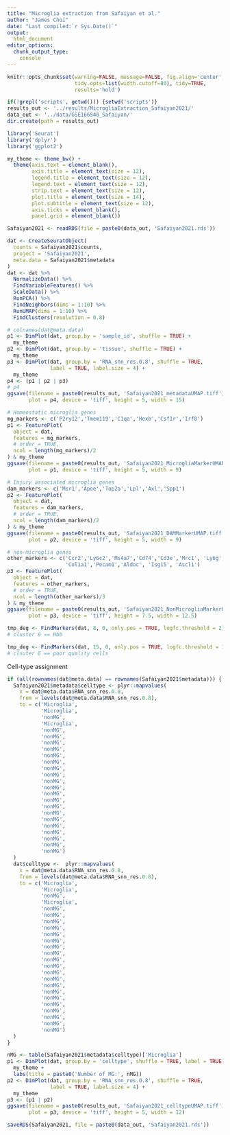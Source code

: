 ---
title: "Microglia extraction from Safaiyan et al."
author: "James Choi"
date: "Last compiled:`r Sys.Date()`"
output: 
  html_document
editor_options:
  chunk_output_type: 
    console
---

```{r setup, include=FALSE}
knitr::opts_chunk$set(warning=FALSE, message=FALSE, fig.align='center', 
                      tidy.opts=list(width.cutoff=80), tidy=TRUE,
                      results='hold')
```

```{r}
if(!grepl('scripts', getwd())) {setwd('scripts')}
results_out <- '../results/MicrogliaExtraction_Safaiyan2021/'
data_out <- '../data/GSE166548_Safaiyan/'
dir.create(path = results_out)
```

```{r}
library('Seurat')
library('dplyr')
library('ggplot2')
```

```{r}
my_theme <- theme_bw() +
  theme(axis.text = element_blank(),
        axis.title = element_text(size = 12),
        legend.title = element_text(size = 12),
        legend.text = element_text(size = 12),
        strip.text = element_text(size = 12),
        plot.title = element_text(size = 14),
        plot.subtitle = element_text(size = 12),
        axis.ticks = element_blank(), 
        panel.grid = element_blank())
```

```{r}
Safaiyan2021 <- readRDS(file = paste0(data_out, 'Safaiyan2021.rds'))
```

```{r}
dat <- CreateSeuratObject(
  counts = Safaiyan2021$counts,
  project = 'Safaiyan2021',
  meta.data = Safaiyan2021$metadata
)
dat <- dat %>% 
  NormalizeData() %>% 
  FindVariableFeatures() %>% 
  ScaleData() %>% 
  RunPCA() %>% 
  FindNeighbors(dims = 1:10) %>% 
  RunUMAP(dims = 1:10) %>% 
  FindClusters(resolution = 0.8)
```

```{r metadata_umap}
# colnames(dat@meta.data)
p1 <- DimPlot(dat, group.by = 'sample_id', shuffle = TRUE) + 
  my_theme
p2 <- DimPlot(dat, group.by = 'tissue', shuffle = TRUE) + 
  my_theme
p3 <- DimPlot(dat, group.by = 'RNA_snn_res.0.8', shuffle = TRUE,
              label = TRUE, label.size = 4) + 
  my_theme
p4 <- (p1 | p2 | p3)
# p4
ggsave(filename = paste0(results_out, 'Safaiyan2021_metadataUMAP.tiff'),
       plot = p4, device = 'tiff', height = 5, width = 15)
```

```{r mg_markers}
# Homeostatic microglia genes
mg_markers <- c('P2ry12','Tmem119','C1qa','Hexb','Csf1r','Irf8')
p1 <- FeaturePlot(
  object = dat, 
  features = mg_markers,
  # order = TRUE, 
  ncol = length(mg_markers)/2
) & my_theme
ggsave(filename = paste0(results_out, 'Safaiyan2021_MicrogliaMarkerUMAP.tiff'),
       plot = p1, device = 'tiff', height = 5, width = 9)

# Injury associated microglia genes
dam_markers <- c('Msr1','Apoe','Top2a','Lpl','Axl','Spp1')
p2 <- FeaturePlot(
  object = dat, 
  features = dam_markers,
  # order = TRUE,
  ncol = length(dam_markers)/2
) & my_theme
ggsave(filename = paste0(results_out, 'Safaiyan2021_DAMMarkerUMAP.tiff'),
       plot = p2, device = 'tiff', height = 5, width = 9)

# non-microglia genes
other_markers <- c('Ccr2','Ly6c2','Ms4a7','Cd74','Cd3e','Mrc1', 'Ly6g',
                   'Col1a1','Pecam1','Aldoc', 'Isg15', 'Ascl1')
p3 <- FeaturePlot(
  object = dat, 
  features = other_markers,
  # order = TRUE,
  ncol = length(other_markers)/3
) & my_theme
ggsave(filename = paste0(results_out, 'Safaiyan2021_NonMicrogliaMarkerUMAP.tiff'),
       plot = p3, device = 'tiff', height = 7.5, width = 12.5)
```


```{r}
tmp_deg <- FindMarkers(dat, 8, 0, only.pos = TRUE, logfc.threshold = 2)
# cluster 8 == Hbb

tmp_deg <- FindMarkers(dat, 15, 0, only.pos = TRUE, logfc.threshold = 1)
# clsuter 6 == poor quality cells
```

Cell-type assignment

```{r}
if (all(rownames(dat@meta.data) == rownames(Safaiyan2021$metadata))) {
  Safaiyan2021$metadata$celltype <- plyr::mapvalues(
    x = dat@meta.data$RNA_snn_res.0.8,
    from = levels(dat@meta.data$RNA_snn_res.0.8),
    to = c('Microglia',
           'Microglia',
           'nonMG',
           'Microglia',
           'nonMG',
           'nonMG',
           'nonMG',
           'nonMG',
           'nonMG',
           'nonMG',
           'nonMG',
           'nonMG',
           'nonMG',
           'nonMG',
           'nonMG',
           'nonMG',
           'nonMG',
           'nonMG',
           'nonMG',
           'nonMG',
           'nonMG',
           'nonMG',
           'nonMG',
           'nonMG')
  )
  dat$celltype <-  plyr::mapvalues(
    x = dat@meta.data$RNA_snn_res.0.8,
    from = levels(dat@meta.data$RNA_snn_res.0.8),
    to = c('Microglia',
           'Microglia',
           'nonMG',
           'Microglia',
           'nonMG',
           'nonMG',
           'nonMG',
           'nonMG',
           'nonMG',
           'nonMG',
           'nonMG',
           'nonMG',
           'nonMG',
           'nonMG',
           'nonMG',
           'nonMG',
           'nonMG',
           'nonMG',
           'nonMG',
           'nonMG',
           'nonMG',
           'nonMG',
           'nonMG',
           'nonMG')
  )
}
```

```{r}
nMG <- table(Safaiyan2021$metadata$celltype)['Microglia']
p1 <- DimPlot(dat, group.by = 'celltype', shuffle = TRUE, label = TRUE) + 
  my_theme +
  labs(title = paste0('Number of MG:', nMG))
p2 <- DimPlot(dat, group.by = 'RNA_snn_res.0.8', shuffle = TRUE,
              label = TRUE, label.size = 4) + 
  my_theme
p3 <- (p1 | p2) 
ggsave(filename = paste0(results_out, 'Safaiyan2021_celltypeUMAP.tiff'),
       plot = p3, device = 'tiff', height = 5, width = 12)
```

```{r}
saveRDS(Safaiyan2021, file = paste0(data_out, 'Safaiyan2021.rds'))
```

